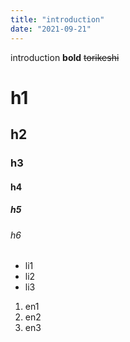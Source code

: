 ```yaml
---
title: "introduction"
date: "2021-09-21"
---
```


introduction
**bold**
~~torikeshi~~

# h1

## h2

### h3

#### h4

##### h5

###### h6

- li1
- li2
- li3

1. en1
2. en2
3. en3
